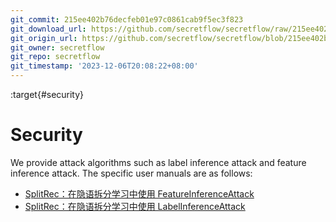 ```yaml
---
git_commit: 215ee402b76decfeb01e97c0861cab9f5ec3f823
git_download_url: https://github.com/secretflow/secretflow/raw/215ee402b76decfeb01e97c0861cab9f5ec3f823/docs/user_guide/federated_learning/vertical_federated_learning/SplitRec/security/index.rst
git_origin_url: https://github.com/secretflow/secretflow/blob/215ee402b76decfeb01e97c0861cab9f5ec3f823/docs/user_guide/federated_learning/vertical_federated_learning/SplitRec/security/index.rst
git_owner: secretflow
git_repo: secretflow
git_timestamp: '2023-12-06T20:08:22+08:00'
---
```


:target{#security}

# Security

We provide attack algorithms such as label inference attack and feature inference attack. The specific user manuals are as follows:

<TableOfContents>


  - [SplitRec：在隐语拆分学习中使用 FeatureInferenceAttack](feature_inference_attack.mdx)
  - [SplitRec：在隐语拆分学习中使用 LabelInferenceAttack](label_inference_attack.mdx)
</TableOfContents>
